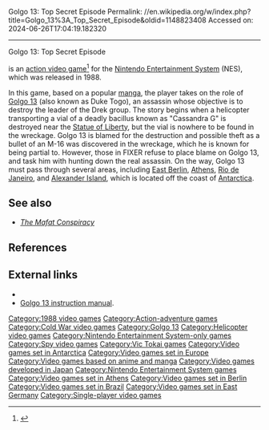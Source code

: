 Golgo 13: Top Secret Episode
Permalink: //en.wikipedia.org/w/index.php?title=Golgo_13%3A_Top_Secret_Episode&oldid=1148823408
Accessed on: 2024-06-26T17:04:19.182320



------
Golgo 13: Top Secret Episode
{{Infobox video game
|title = Golgo 13: Top Secret Episode
|image = [[File:Golgo 13 Top Secret Episode (cover art).jpg|frameless|Golgo 13: Top Secret Episode]]
|caption = North American cover art
|developer = [[Tokai Communications|Vic Tokai]] <small>(programming)</small> <br />
Seibu Lease <small>(planning, graphics)</small>
|publisher = Vic Tokai
|director = Shoichi Yoshikawa
|programmer = Tomiko Narusawa<br />Megumi Kudo<br />Tomohiko Kawamura
|artist = Hiroyuki Sato<br />Tomomi Seki<br />Tomohiko Kawamura<br />Shoichi Yoshikawa
|composer = Michiharu Hasuya
|series = ''Golgo 13''
|released = {{vgrelease|JP|March 26, 1988<ref>{{Cite web|url=http://www.famitsu.com/cominy/?m=pc&a=page_h_title&title_id=2850|title=ゴルゴ13 第一章 神々の黄昏 [ファミコン] / ファミ通.com|website=www.famitsu.com}}</ref>|NA|September 1988<ref>{{cite web| author=Nintendo staff | title=NES Games | url=https://www.nintendo.com/consumer/gameslist/manuals/nes_games.pdf | archive-url=https://web.archive.org/web/20101221005931/http://www.nintendo.com/consumer/gameslist/manuals/nes_games.pdf | publisher=[[Nintendo]] | archive-date=December 21, 2010| access-date=September 24, 2011}}</ref>}}
|genre = [[Action-adventure game|Action adventure]]
|modes = [[Single-player]]
|platforms = [[Nintendo Entertainment System|NES]]
}}

{{nihongo|'''''Golgo 13: Top Secret Episode'''''|ゴルゴ13 第一章神々の黄昏|Gorugo Sātīn Dai-Isshō Kamigami no Tasogare|Golgo 13 Episode 1: Twilight of the Gods}} is an [[Action game|action video game]]<ref>{{Cite web|url=http://www.video-game-ephemera.com/image/020_a.jpg|title=Welcome video-game-ephemera.com - BlueHost.com|website=www.video-game-ephemera.com}}</ref> for the [[Nintendo Entertainment System]] (NES), which was released in 1988.

In this game, based on a popular [[manga]], the player takes on the role of [[Golgo 13]] (also known as Duke Togo), an assassin whose objective is to destroy the leader of the Drek group. The story begins when a helicopter transporting a vial of a deadly bacillus known as "Cassandra G" is destroyed near the [[Statue of Liberty]], but the vial is nowhere to be found in the wreckage. Golgo 13 is blamed for the destruction and possible theft as a bullet of an M-16 was discovered in the wreckage, which he is known for being partial to. However, those in FIXER refuse to place blame on Golgo 13, and task him with hunting down the real assassin. On the way, Golgo 13 must pass through several areas, including [[East Berlin]], [[Athens]], [[Rio de Janeiro]], and [[Alexander Island]], which is located off the coast of [[Antarctica]].

==See also==
*''[[The Mafat Conspiracy]]''

==References==
{{Reflist}}

==External links==
*{{moby game|id=/golgo-13-top-secret-episode|name=''Golgo 13: Top Secret Episode''}}
*[http://www.atarihq.com/tsr/manuals/golgo13.txt Golgo 13 instruction manual].

{{Golgo 13}}
{{Authority control}}

{{DEFAULTSORT:Golgo 13 Top Secret Episode}}
[[Category:1988 video games]]
[[Category:Action-adventure games]]
[[Category:Cold War video games]]
[[Category:Golgo 13]]
[[Category:Helicopter video games]]
[[Category:Nintendo Entertainment System-only games]]
[[Category:Spy video games]]
[[Category:Vic Tokai games]]
[[Category:Video games set in Antarctica]]
[[Category:Video games set in Europe]]
[[Category:Video games based on anime and manga]]
[[Category:Video games developed in Japan]]
[[Category:Nintendo Entertainment System games]]
[[Category:Video games set in Athens]]
[[Category:Video games set in Berlin]]
[[Category:Video games set in Brazil]]
[[Category:Video games set in East Germany]]
[[Category:Single-player video games]]